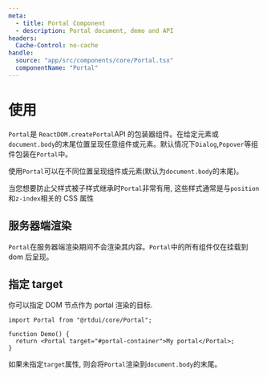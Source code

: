 ```yaml
---
meta:
  - title: Portal Component
  - description: Portal document, demo and API
headers:
  Cache-Control: no-cache
handle:
  source: "app/src/components/core/Portal.tsx"
  componentName: "Portal"
---
```



# 使用

`Portal`是 `ReactDOM.createPortal`API 的包装器组件。在给定元素或`document.body`的末尾位置呈现任意组件或元素。默认情况下`Dialog`,`Popover`等组件包装在`Portal`中。

使用`Portal`可以在不同位置呈现组件或元素(默认为`document.body`的末尾)。

当您想要防止父样式被子样式继承时`Portal`非常有用, 这些样式通常是与`position`和`z-index`相关的 CSS 属性

## 服务器端渲染

`Portal`在服务器端渲染期间不会渲染其内容。`Portal`中的所有组件仅在挂载到 dom 后呈现。

## 指定 target

你可以指定 DOM 节点作为 portal 渲染的目标.

```tsx
import Portal from "@rtdui/core/Portal";

function Demo() {
  return <Portal target="#portal-container">My portal</Portal>;
}
```

如果未指定`target`属性, 则会将`Portal`渲染到`document.body`的末尾。
